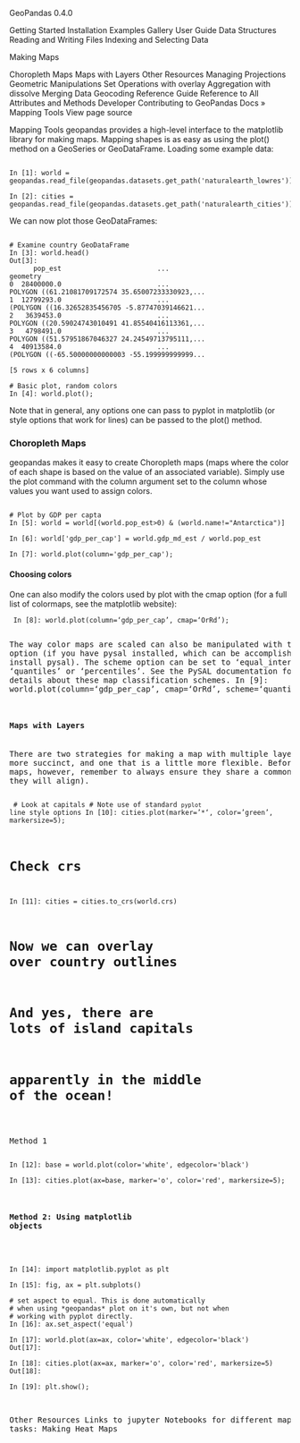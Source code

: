  GeoPandas 
0.4.0 
 
Getting Started
Installation
Examples Gallery
User Guide
Data Structures
Reading and Writing Files
Indexing and Selecting Data

Making Maps

Choropleth Maps
Maps with Layers
Other Resources
Managing Projections
Geometric Manipulations
Set Operations with overlay
Aggregation with dissolve
Merging Data
Geocoding
Reference Guide
Reference to All Attributes and Methods
Developer
Contributing to GeoPandas
Docs » Mapping Tools 
View page source 

Mapping Tools
geopandas provides a high-level interface to the matplotlib library for making maps. Mapping shapes is as easy as using the plot() method on a GeoSeries or GeoDataFrame.
Loading some example data:
<pre><code>
In [1]: world = geopandas.read_file(geopandas.datasets.get_path('naturalearth_lowres'))

In [2]: cities = geopandas.read_file(geopandas.datasets.get_path('naturalearth_cities'))
</code></pre>
We can now plot those GeoDataFrames:
<pre><code>
# Examine country GeoDataFrame
In [3]: world.head()
Out[3]: 
      pop_est                        ...                                                                   geometry
0  28400000.0                        ...                          POLYGON ((61.21081709172574 35.65007233330923,...
1  12799293.0                        ...                          (POLYGON ((16.32652835456705 -5.87747039146621...
2   3639453.0                        ...                          POLYGON ((20.59024743010491 41.85540416113361,...
3   4798491.0                        ...                          POLYGON ((51.57951867046327 24.24549713795111,...
4  40913584.0                        ...                          (POLYGON ((-65.50000000000003 -55.199999999999...

[5 rows x 6 columns]

# Basic plot, random colors
In [4]: world.plot();
</code></pre> 
Note that in general, any options one can pass to pyplot in matplotlib (or style options that work for lines) can be passed to the plot() method.

### Choropleth Maps
geopandas makes it easy to create Choropleth maps (maps where the color of each shape is based on the value of an associated variable). Simply use the plot command with the column argument set to the column whose values you want used to assign colors.
<pre><code>
# Plot by GDP per capta
In [5]: world = world[(world.pop_est>0) & (world.name!="Antarctica")]

In [6]: world['gdp_per_cap'] = world.gdp_md_est / world.pop_est

In [7]: world.plot(column='gdp_per_cap');
</code></pre> 

#### Choosing colors
One can also modify the colors used by plot with the cmap option (for a full list of colormaps, see the matplotlib website):
<pre><code>
In [8]: world.plot(column='gdp_per_cap', cmap='OrRd');
</code><pre> 
The way color maps are scaled can also be manipulated with the scheme option (if you have pysal installed, which can be accomplished via conda install pysal). The scheme option can be set to ‘equal_interval’, ‘quantiles’ or ‘percentiles’. See the PySAL documentation for further details about these map classification schemes.
In [9]: world.plot(column='gdp_per_cap', cmap='OrRd', scheme='quantiles');
 
#### Maps with Layers
There are two strategies for making a map with multiple layers – one more succinct, and one that is a little more flexible.
Before combining maps, however, remember to always ensure they share a common CRS (so they will align).
<pre><code>
# Look at capitals
# Note use of standard `pyplot` line style options
In [10]: cities.plot(marker='*', color='green', markersize=5);

# Check crs
In [11]: cities = cities.to_crs(world.crs)

# Now we can overlay over country outlines
# And yes, there are lots of island capitals
# apparently in the middle of the ocean!
</code><pre> 
Method 1
<pre><code>
In [12]: base = world.plot(color='white', edgecolor='black')

In [13]: cities.plot(ax=base, marker='o', color='red', markersize=5);
</code></pre> 

#### Method 2: Using matplotlib objects

<pre><code>
In [14]: import matplotlib.pyplot as plt

In [15]: fig, ax = plt.subplots()

# set aspect to equal. This is done automatically
# when using *geopandas* plot on it's own, but not when
# working with pyplot directly.
In [16]: ax.set_aspect('equal')

In [17]: world.plot(ax=ax, color='white', edgecolor='black')
Out[17]: <matplotlib.axes._subplots.AxesSubplot at 0x7fb7ac190048>

In [18]: cities.plot(ax=ax, marker='o', color='red', markersize=5)
Out[18]: <matplotlib.axes._subplots.AxesSubplot at 0x7fb7ac190048>

In [19]: plt.show();
</code></pre> 
Other Resources
Links to jupyter Notebooks for different mapping tasks:
Making Heat Maps


